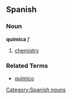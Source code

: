 == Spanish == 
=== Noun === 
'''química''' ''f'' 
# [[chemistry]] 

=== Related Terms ===
*[[químico]]

[[Category:Spanish nouns]]